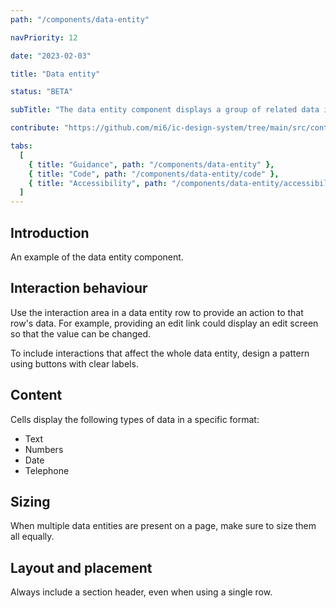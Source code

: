 ```yaml
---
path: "/components/data-entity"

navPriority: 12

date: "2023-02-03"

title: "Data entity"

status: "BETA"

subTitle: "The data entity component displays a group of related data in a consistent and easy to consume way."

contribute: "https://github.com/mi6/ic-design-system/tree/main/src/content/structured/components/data-entity"

tabs:
  [
    { title: "Guidance", path: "/components/data-entity" },
    { title: "Code", path: "/components/data-entity/code" },
    { title: "Accessibility", path: "/components/data-entity/accessibility" },
  ]
---
```



## Introduction

An example of the data entity component.

<ComponentPreview>
  <IcDataEntity heading="Order details">
    <IcDataRow label="Drink" value="Espresso" />
    <IcDataRow label="Order name" value="Michael" />
    <IcDataRow label="Price" value="£2.80" />
  </IcDataEntity>
</ComponentPreview>

## Interaction behaviour

Use the interaction area in a data entity row to provide an action to that row's data. For example, providing an edit link could display an edit screen so that the value can be changed.

To include interactions that affect the whole data entity, design a pattern using buttons with clear labels.

<DoDontCaution
  imageSrc={dataEntityFig1}
  imageAlt="A data entity titled ‘Personal details’ with six rows. The first five include an ‘edit’ link button, while the sixth includes a download icon button. At the end of the data table there are two buttons, one labelled ‘submit’, and the second labelled ‘edit’."
  state="good"
  caption="Assign interactions to individual rows within the interaction area, or the full data entity by using buttons at the end of the table."
/>

## Content

Cells display the following types of data in a specific format:

- Text
- Numbers
- Date
- Telephone

<DoubleDoDontCaution>
  <DoDontCaution
    imageSrc={dataEntityFig2}
    imageAlt="A data entity titled ‘details’ with four rows. The first row has a text entry in a text format, the second has a number in a number format, the third has a date in the correct date format, and the fourth has a telephone in the correct telephone format."
    state="good"
    caption="Make sure the data in the cell displays in its correct format."
  />
  <DoDontCaution
    imageSrc={dataEntityFig3}
    imageAlt="A data entity titled ‘details’ with four rows. All four rows are displayed in normal text formatting even though they display a date, number and telephone."
    state="bad"
    caption="Don’t pass non-text data in a text format."
  />
</DoubleDoDontCaution>

## Sizing

When multiple data entities are present on a page, make sure to size them all equally.

<DoubleDoDontCaution>
  <DoDontCaution
    imageSrc={dataEntityFig4}
    imageAlt="An image of two data entities. The top component, labelled ‘personal details’ is the same width as the bottom one, labelled ‘order details’."
    state="good"
    caption="Set the width of all data entities on a page to the same size."
  />
  <DoDontCaution
    imageSrc={dataEntityFig5}
    imageAlt="An image of two data entities. The top component, labelled ‘personal details’ is wider than the bottom one, labelled ‘order details’."
    state="bad"
    caption="Don’t set different widths for different data entities."
  />
</DoubleDoDontCaution>

## Layout and placement

Always include a section header, even when using a single row.

<DoubleDoDontCaution>
  <DoDontCaution
    imageSrc={dataEntityFig6}
    imageAlt="An image of a data entity titled ‘Payment details’ with three rows."
    state="good"
    caption="Make sure that a data entity always has a section header."
  />
  <DoDontCaution
    imageSrc={dataEntityFig7}
    imageAlt="An image of a data entity with three rows, but no title."
    state="bad"
    caption="Don’t omit section headers from data entities."
  />
</DoubleDoDontCaution>
